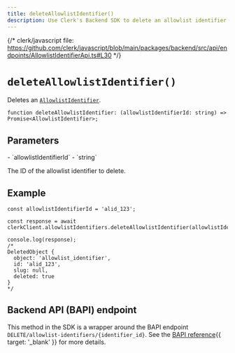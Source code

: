 ```yaml
---
title: deleteAllowlistIdentifier()
description: Use Clerk's Backend SDK to delete an allowlist identifier.
---
```


{/* clerk/javascript file: https://github.com/clerk/javascript/blob/main/packages/backend/src/api/endpoints/AllowlistIdentifierApi.ts#L30 */}

# `deleteAllowlistIdentifier()`

Deletes an [`AllowlistIdentifier`](/docs/references/backend/types/backend-allowlist-identifier).

```tsx {{ prettier: false }}
function deleteAllowlistIdentifier: (allowlistIdentifierId: string) => Promise<AllowlistIdentifier>;
```

## Parameters

<Properties>
  - `allowlistIdentifierId`
  - `string`

  The ID of the allowlist identifier to delete.
</Properties>

## Example

```tsx {{ prettier: false }}
const allowlistIdentifierId = 'alid_123';

const response = await clerkClient.allowlistIdentifiers.deleteAllowlistIdentifier(allowlistIdentifierId);

console.log(response);
/*
DeletedObject {
  object: 'allowlist_identifier',
  id: 'alid_123',
  slug: null,
  deleted: true
}
*/
```

## Backend API (BAPI) endpoint

This method in the SDK is a wrapper around the BAPI endpoint `DELETE/allowlist-identifiers/{identifier_id}`. See the [BAPI reference](/docs/reference/backend-api/tag/Allow-list-Block-list#operation/DeleteAllowlistIdentifier){{ target: '_blank' }} for more details.
